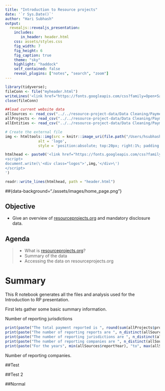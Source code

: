 ```yaml
---
title: "Introduction to Resource projects"
date: '`r Sys.Date()`'
author: "Hari Subhash"
output:
  revealjs::revealjs_presentation:
    includes:
       in_header: header.html
    css: assets/styles.css
    fig_width: 7
    fig_height: 6
    fig_caption: true
    theme: "sky"
    highlight: "haddock"
    self_contained: false
    reveal_plugins: ["notes", "search", "zoom"]
---
```

```r
library(tidyverse);
fileConn <- file("myheader.html")
writeLines('<link href="https://fonts.googleapis.com/css?family=Open+Sans|Roboto" rel="stylesheet">', fileConn)
close(fileConn)

##load current website data
allSources <- read_csv("../../resource-project-data/Data Cleaning/Payment Data Pipeline/data/Current website data/allSource.csv")
allProjects <- read_csv("../../resource-project-data/Data Cleaning/Payment Data Pipeline/data/Current website data/allProject.csv")
allEntities <- read_csv("../../resource-project-data/Data Cleaning/Payment Data Pipeline/data/Current website data/allEntity.csv")

# Create the external file
img <- htmltools::img(src = knitr::image_uri(file.path("/Users/hsubhash/Documents/GitHub/RP Outreach/assets/images/RP_logo.png")), 
               alt = 'logo', 
               style = 'position:absolute; top:20px; right:1%; padding:10px;z-index:200; width:100px')

htmlhead <- paste0('<link href="https://fonts.googleapis.com/css?family=Open+Sans|Roboto" rel="stylesheet">', '
<script>
document.write(\'<div class="logos">',img,'</div>\')
</script>
')

readr::write_lines(htmlhead, path = "header.html")

```

##{data-background="./assets/images/home_page.png"}

## Objective

- Give an overview of [resourceprojects.org](https://resourceprojects.org/) and mandatory disclosure data.



## Agenda

> - What is [resourceprojects.org](https://resourceprojects.org/)?
> - Summary of the data
> - Accessing the data on resourceprojects.org


# Summary
This R notebook generates all the files and analysis used for the Introduction to RP presentation.


First lets gather some basic summary information.

Number of reporting jurisdictions
```r
print(paste("The total payment reported is ", round(sum(allProjects$projectPayment, na.rm = T)/1e9, 1), "billion USD"))
print(paste("The number of reporting reports are ", n_distinct(allSources$sourceID)))
print(paste("The number of reporting jurisdictions are ", n_distinct(allSources$reportingCountry)))
print(paste("The number of reporting companies are ", n_distinct(allSources$reportingCompany)))
print(paste("For the years", min(allSources$reportYear), "to", max(allSources$reportYear)))

```
Number of reporting companies.


##Test


##Test 2


##Normal

